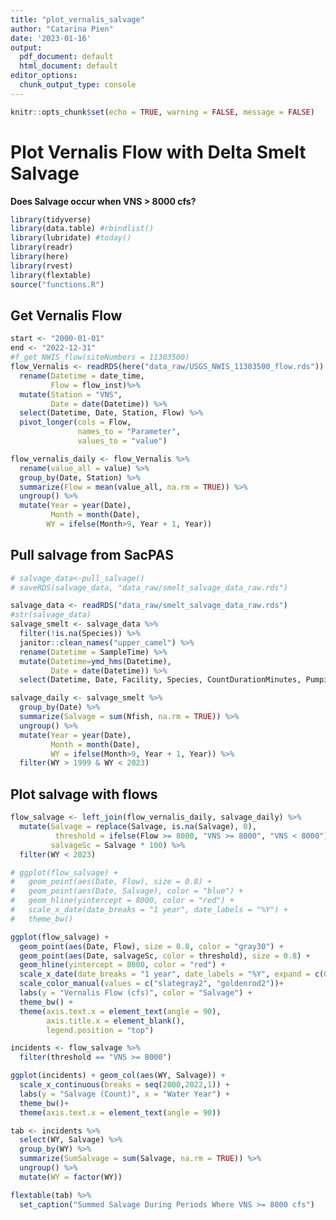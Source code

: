 ```yaml
---
title: "plot_vernalis_salvage"
author: "Catarina Pien"
date: '2023-01-16'
output:
  pdf_document: default
  html_document: default
editor_options:
  chunk_output_type: console
---
```


```r
knitr::opts_chunk$set(echo = TRUE, warning = FALSE, message = FALSE)
```

# Plot Vernalis Flow with Delta Smelt Salvage

**Does Salvage occur when VNS > 8000 cfs?**
```r
library(tidyverse)
library(data.table) #rbindlist()
library(lubridate) #today()
library(readr)
library(here)
library(rvest)
library(flextable)
source("functions.R")
```

## Get Vernalis Flow

```r
start <- "2000-01-01"
end <- "2022-12-31"
#f_get_NWIS_flow(siteNumbers = 11303500) 
flow_Vernalis <- readRDS(here("data_raw/USGS_NWIS_11303500_flow.rds")) %>%
  rename(Datetime = date_time, 
         Flow = flow_inst)%>%
  mutate(Station = "VNS",
         Date = date(Datetime)) %>%
  select(Datetime, Date, Station, Flow) %>%
  pivot_longer(cols = Flow,
               names_to = "Parameter",
               values_to = "value") 

flow_vernalis_daily <- flow_Vernalis %>%
  rename(value_all = value) %>%
  group_by(Date, Station) %>%
  summarize(Flow = mean(value_all, na.rm = TRUE)) %>%
  ungroup() %>%
  mutate(Year = year(Date),
         Month = month(Date),
        WY = ifelse(Month>9, Year + 1, Year))
```

## Pull salvage from SacPAS
```r
# salvage_data<-pull_salvage() 
# saveRDS(salvage_data, "data_raw/smelt_salvage_data_raw.rds")

salvage_data <- readRDS("data_raw/smelt_salvage_data_raw.rds")
#str(salvage_data)
salvage_smelt <- salvage_data %>%
  filter(!is.na(Species)) %>%
  janitor::clean_names("upper_camel") %>%
  rename(Datetime = SampleTime) %>%
  mutate(Datetime=ymd_hms(Datetime),
         Date = date(Datetime)) %>%
  select(Datetime, Date, Facility, Species, CountDurationMinutes, PumpingDurationMinutes, StudyType, SampleFraction, Length, Nfish)

salvage_daily <- salvage_smelt %>%
  group_by(Date) %>%
  summarize(Salvage = sum(Nfish, na.rm = TRUE)) %>%
  ungroup() %>%
  mutate(Year = year(Date),
         Month = month(Date),
         WY = ifelse(Month>9, Year + 1, Year)) %>%
  filter(WY > 1999 & WY < 2023)
```

## Plot salvage with flows
```r
flow_salvage <- left_join(flow_vernalis_daily, salvage_daily) %>%
  mutate(Salvage = replace(Salvage, is.na(Salvage), 0),
          threshold = ifelse(Flow >= 8000, "VNS >= 8000", "VNS < 8000"),
         salvageSc = Salvage * 100) %>%
  filter(WY < 2023)

# ggplot(flow_salvage) + 
#   geom_point(aes(Date, Flow), size = 0.8) +
#   geom_point(aes(Date, Salvage), color = "blue") + 
#   geom_hline(yintercept = 8000, color = "red") + 
#   scale_x_date(date_breaks = "1 year", date_labels = "%Y") + 
#   theme_bw()
```

```r
ggplot(flow_salvage) + 
  geom_point(aes(Date, Flow), size = 0.8, color = "gray30") +
  geom_point(aes(Date, salvageSc, color = threshold), size = 0.8) + 
  geom_hline(yintercept = 8000, color = "red") + 
  scale_x_date(date_breaks = "1 year", date_labels = "%Y", expand = c(0,0)) + 
  scale_color_manual(values = c("slategray2", "goldenrod2"))+
  labs(y = "Vernalis Flow (cfs)", color = "Salvage") +
  theme_bw() +
  theme(axis.text.x = element_text(angle = 90),
        axis.title.x = element_blank(),
        legend.position = "top")
```

```r
incidents <- flow_salvage %>%
  filter(threshold == "VNS >= 8000")

ggplot(incidents) + geom_col(aes(WY, Salvage)) + 
  scale_x_continuous(breaks = seq(2000,2022,1)) + 
  labs(y = "Salvage (Count)", x = "Water Year") +
  theme_bw()+
  theme(axis.text.x = element_text(angle = 90))
```

```r
tab <- incidents %>%
  select(WY, Salvage) %>%
  group_by(WY) %>%
  summarize(SumSalvage = sum(Salvage, na.rm = TRUE)) %>%
  ungroup() %>%
  mutate(WY = factor(WY)) 

flextable(tab) %>%
  set_caption("Summed Salvage During Periods Where VNS >= 8000 cfs")
```

